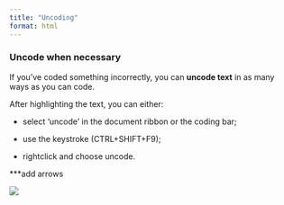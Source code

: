 ```yaml
---
title: "Uncoding"
format: html
---
```



### Uncode when necessary 

If you’ve coded something incorrectly, you can **uncode text** in as many ways as you can code. 

After highlighting the text, you can either: 

-	select ‘uncode’ in the document ribbon or the coding bar; 

-	use the keystroke (CTRL+SHIFT+F9); 

-	rightclick and choose uncode. 

***add arrows 

![](images/uncode.png)

